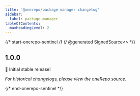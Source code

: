 ```yaml
---
title: '@onerepo/package-manager changelog'
sidebar:
  label: package-manager
tableOfContents:
  maxHeadingLevel: 2
---
```


{/* start-onerepo-sentinel */}
{/* @generated SignedSource<<b958ae1f3c046c3ca0ae4beb0c0b713a>> */}

## 1.0.0

🎉 Initial stable release!

_For historical changelogs, please view the [oneRepo source](https://github.com/paularmstrong/onerepo/tree/main/modules/package-manager)._

{/* end-onerepo-sentinel */}
